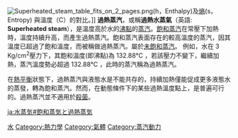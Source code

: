 {{unreferenced|time=2019-04-28T11:39:05+00:00}}
[[File:Superheated_steam_table_fits_on_2_pages.png|thumb]](h，Enthalpy)及[[熵|熵]](s，Entropy) 與溫度（C）的對比。]]
'''過熱蒸汽'''，或稱'''過熱水蒸氣'''（英語: '''Superheated steam'''），是溫度高於水的[[沸點|沸點]]的[[蒸汽|蒸汽]]。[[飽和蒸汽|飽和蒸汽]]在常壓下加熱時，溫度持續升高，而產生過熱蒸汽。飽和蒸汽表面存在的較高溫度的蒸汽，因其溫度已超過了飽和溫度，而被稱做過熱蒸汽。屬於[[未飽和蒸汽|未飽和蒸汽]]。
例如，水在 3 Kg/cm<sup>2</sup>壓力下，其飽和溫度(即沸點)為 132.88°C ，若該壓力不變下，繼續加熱，蒸汽溫度勢必超過 132.88°C ，此時的蒸汽稱為過熱蒸汽。

在[[熱平衡|熱平衡]]狀態下，過熱蒸汽與液態水是不能共存的，持續加熱僅能促成更多液態水的蒸發，轉為飽和蒸汽。然而，在動態條件下的某些過熱溫度點上，是普遍可行的。過熱蒸汽並不適用於[[殺菌|殺菌]]。

{{熱力學小作品}}

[[Category:水|]]
[[Category:熱力學|Category:熱力學]]
[[Category:氣體|Category:氣體]]
[[Category:蒸汽動力|Category:蒸汽動力]]

[[ja:水蒸気#飽和蒸気と過熱蒸気|ja:水蒸気#飽和蒸気と過熱蒸気]]